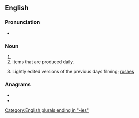 ==English==

===Pronunciation===
* {{a|UK}} {{IPA|/ˈdeɪliːz/|lang=en}}

===Noun===
{{head|en|noun plural form}}

# {{plural of|daily|lang=en}}
# Items that are produced daily.
# {{lb|en|cinematography}} Lightly edited versions of the previous days filming; [[rushes]]

===Anagrams===
* {{l|en|liaised}}
* {{l|en|sedilia}}

[[Category:English plurals ending in "-ies"]]